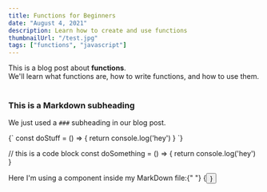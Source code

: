 ```yaml
---
title: Functions for Beginners
date: "August 4, 2021"
description: Learn how to create and use functions
thumbnailUrl: "/test.jpg"
tags: ["functions", "javascript"]
---
```


<div>
  This is a blog post about <strong>functions</strong>. <br />
  We'll learn what functions are, how to write functions, and how to use them.
</div>

<br />

### This is a Markdown subheading

We just used a `###` subheading in our blog post.

<SyntaxHighlighter language="javascript">
  {`
    const doStuff = () => {
      return console.log('hey')
    }
  `}
</SyntaxHighlighter>

// this is a code block const doSomething = () => { return console.log('hey') }

<div>
  Here I'm using a component inside my MarkDown file:{" "}
  {<Button text={"Click me"} />}
</div>
